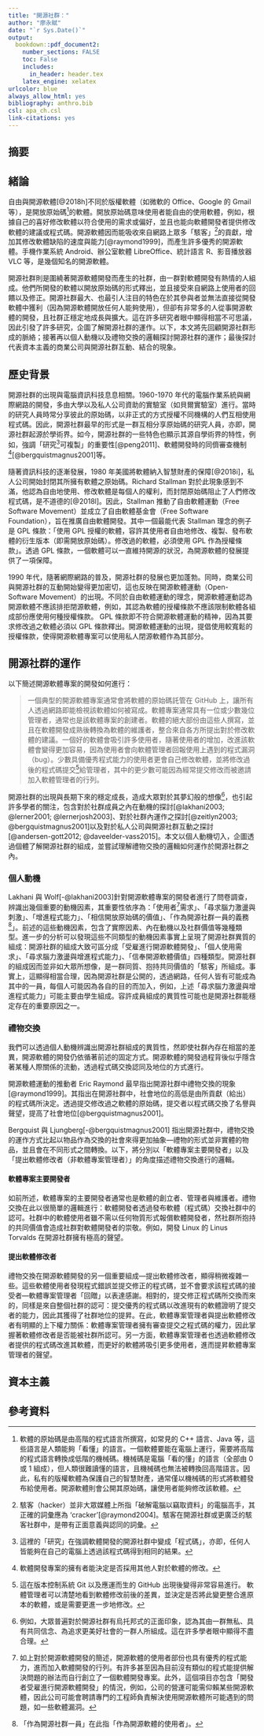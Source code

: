 ```yaml
---
title: "開源社群："
author: "廖永賦"
date: "`r Sys.Date()`"
output:
  bookdown::pdf_document2:
    number_sections: FALSE
    toc: False
    includes:
      in_header: header.tex
    latex_engine: xelatex
urlcolor: blue
always_allow_html: yes
bibliography: anthro.bib
csl: apa_ch.csl
link-citations: yes
---
```


## 摘要

\pagenumbering{gobble}
\newpage 
\pagenumbering{arabic}

## 緒論
自由與開源軟體[@2018h]不同於版權軟體（如微軟的 Office、Google 的 Gmail 等），是開放原始碼[^sourcecode]的軟體。開放原始碼意味使用者能自由的使用軟體，例如，根據自己的喜好修改軟體以符合使用的需求或偏好，並且也能向軟體開發者提供修改軟體的建議或程式碼。開源軟體因而能吸收來自網路上眾多「駭客」[^hacker]的貢獻，增加其修改軟體缺陷的速度與能力[@raymond1999]，而產生許多優秀的開源軟體。手機作業系統 Android、辦公室軟體 LibreOffice、統計語言 R、影音播放器 VLC 等，是幾個知名的開源軟體。

開源社群則是圍繞著開源軟體開發而產生的社群，由一群對軟體開發有熱情的人組成。他們所開發的軟體以開放原始碼的形式釋出，並且接受來自網路上使用者的回饋以及修正。開源社群最大、也最引人注目的特色在於其參與者並無法直接從開發軟體中獲利（因為開源軟體開放任何人能夠使用），但卻有非常多的人從事開源軟體的開發，且社群正穩定地成長與擴大。這在許多研究者眼中顯得相當不可思議，因此引發了許多研究，企圖了解開源社群的運作。以下，本文將先回顧開源社群形成的脈絡；接著再以個人動機以及禮物交換的邏輯探討開源社群的運作；最後探討代表資本主義的商業公司與開源社群互動、結合的現象。


[^sourcecode]: 軟體的原始碼是由高階的程式語言所撰寫，如常見的 C++ 語言、Java 等，這些語言是人類能夠「看懂」的語言。一個軟體要能在電腦上運行，需要將高階的程式語言轉換成低階的機械碼。機械碼是電腦「看的懂」的語言（全部由 0 或 1 組成），但人類很難讀懂的語言，且機械碼也無法被轉換回高階語言。因此，私有的版權軟體為保護自己的智慧財產，通常僅以機械碼的形式將軟體發布給使用者。開源軟體則會公開其原始碼，讓使用者能夠修改該軟體。
[^hacker]: 駭客（hacker）並非大眾媒體上所指「破解電腦以竊取資料」的電腦高手，其正確的詞彙應為 'cracker'[@raymond2004]。駭客在開源社群或更廣泛的駭客社群中，是帶有正面意義與認同的詞彙。


## 歷史背景

開源社群的出現與電腦資訊科技息息相關。1960-1970 年代的電腦作業系統與網際網路的開發，多由大學以及私人公司資助的實驗室（如貝爾實驗室）進行。當時的研究人員時常分享彼此的原始碼，以非正式的方式授權不同機構的人們互相使用程式碼。因此，開源社群最早的形式是一群互相分享原始碼的研究人員，亦即，開源社群起源於學術界。如今，開源社群的一些特色也顯示其源自學術界的特性，例如，強調「研究[^reproduce]可複製」的重要性[@peng2011]、軟體開發時的同儕審查機制[^peer][@bergquistmagnus2001]等。

隨著資訊科技的逐漸發展，1980 年美國將軟體納入智慧財產的保障[@2018i]，私人公司開始封閉其所擁有軟體之原始碼。Richard Stallman 對於此現象感到不滿，他認為自由地使用、修改軟體是每個人的權利，而封閉原始碼阻止了人們修改程式碼，是不道德的[@2018l]。因此，Stallman 推動了自由軟體運動（Free Software Movement）並成立了自由軟體基金會（Free Software Foundation），旨在推廣自由軟體開發。其中一個最能代表 Stallman 理念的例子是 GPL 條款：「使用 GPL 授權的軟體，容許其使用者自由地修改、複製、發布軟體的衍生版本（即需開放原始碼）。修改過的軟體，必須使用 GPL 作為授權條款」。透過 GPL 條款，一個軟體可以一直維持開源的狀況，為開源軟體的發展提供了一項保障。

1990 年代，隨著網際網路的普及，開源社群的發展也更加蓬勃。同時，商業公司與開源社群的互動開始變得更加密切，這也反映在開源軟體運動（Open-Software Movement）的出現。不同於自由軟體運動的理念，開源軟體運動認為開源軟體不應該排拒閉源軟體，例如，其認為軟體的授權條款不應該限制軟體各組成部份應使用何種授權條款。 GPL 條款即不符合開源軟體運動的精神，因為其要求修改過之軟體必須以 GPL 條款釋出。開源軟體運動的出現，提倡使用較寬鬆的授權條款，使得開源軟體專案可以使用私人閉源軟體作為其部分。


[^reproduce]: 這裡的「研究」在強調軟體開發的開源社群中變成「程式碼」，亦即，任何人皆能夠在自己的電腦上透過該程式碼得到相同的結果。
[^peer]: 軟體開發專案的擁有者能決定是否採用其他人對於軟體的修改。

## 開源社群的運作

以下簡述開源軟體專案的開發如何進行：

> 一個典型的開源軟體專案通常會將軟體的原始碼託管在 GitHub 上，讓所有人透過網路即能檢視該軟體如何被寫成。軟體專案通常具有一位或少數幾位管理者，通常也是該軟體專案的創建者。軟體的絕大部份由這些人撰寫，並且在軟體開發成熟後轉換為軟體的維護者，整合來自各方所提出對於修改軟體的建議。一個好的軟體會吸引許多使用者，隨著使用者的增加，改進該軟體會變得更加容易，因為使用者會向軟體管理者回報使用上遇到的程式漏洞（bug）。少數具備優秀程式能力的使用者更會自己修改軟體，並將修改過後的程式碼提交[^pl]給管理者，其中的更少數可能因為經常提交修改而被邀請加入軟體管理者的行列。


開源社群的出現與長期下來的穩定成長，造成大眾對於其夢幻般的想像[^altruism]，也引起許多學者的關注，包含對於社群成員之內在動機的探討[@lakhani2003; @lerner2001; @lernerjosh2003]、對於社群內運作之探討[@zeitlyn2003; @bergquistmagnus2001]以及對於私人公司與開源社群互動之探討[@andersen-gott2012; @daveelder-vass2015]。本文以個人動機切入，企圖透過個體了解開源社群的組成，並嘗試理解禮物交換的邏輯如何運作於開源社群之內。

[^pl]: 這在版本控制系統 Git 以及應運而生的 GitHub 出現後變得非常容易進行。 軟體管理者可以清楚地看到軟體修改前後的差異，並決定是否將此變更整合進原本的軟體，或是需要更進一步地修改。
[^altruism]: 例如，大眾普遍對於開源社群有烏托邦式的正面印象，認為其由一群無私、具有共同信念、為追求更美好社會的一群人所組成。這在許多學者眼中顯得不盡合理。

### 個人動機

Lakhani 與 Wolf[-@lakhani2003]針對開源軟體專案的開發者進行了問卷調查，辨識出幾個重要的動機因素，其重要性依序為：「使用者[^user]需求」、「尋求腦力激盪與刺激」、「增進程式能力」、「相信開放原始碼的價值」、「作為開源社群一員的義務[^obligation]」。前述的這些動機因素，包含了實際因素、內在動機以及社群價值等幾種類型。進一步的分析可以發現這些不同類型的動機因素事實上呈現了開源社群異質的組成：開源社群的組成大致可區分成「受雇進行開源軟體開發」、「個人使用需求」、「尋求腦力激盪與增進程式能力」、「信奉開源軟體價值」四種類型。開源社群的組成因而並非如大眾所想像，是一群同質、抱持共同價值的「駭客」所組成。事實上，這顯得相當合理，因為開源社群是公開的，透過網路，任何人皆有可能成為其中的一員，每個人可能因為各自的目的而加入，例如，上述「尋求腦力激盪與增進程式能力」可能主要由學生組成。容許成員組成的異質性可能也是開源社群能穩定存在的重要原因之一。

[^user]: 如上對於開源軟體開發的簡述，開源軟體的使用者部份也具有優秀的程式能力，進而加入軟體開發的行列。有許多甚至因為目前沒有類似的程式能提供解決問題的辦法而自行創立了一個軟體開發專案。此外，這個項目亦包含「開發者受雇進行開源軟體開發」的情況，例如，公司的營運可能需仰賴某些開源軟體，因此公司可能會聘請專門的工程師負責解決使用開源軟體所可能遇到的問題，如一些軟體漏洞。
[^obligation]: 「作為開源社群一員」在此指「作為開源軟體的使用者」。

### 禮物交換

我們可以透過個人動機辨識出開源社群組成的異質性，然即使社群內存在相當的差異，開源軟體的開發仍依循著前述的固定方式。開源軟體的開發過程背後似乎隱含著某種人際關係的流動，透過程式碼交換認同及地位的方式進行。

開源軟體運動的推動者 Eric Raymond 最早指出開源社群中禮物交換的現象[@raymond1999]。其指出在開源社群中，社會地位的高低是由所貢獻（給出）的程式碼所決定。透過提交修改過之軟體的原始碼，提交者以程式碼交換了名譽與聲望，提高了社會地位[@bergquistmagnus2001]。

Bergquist 與 Ljungberg[-@bergquistmagnus2001] 指出開源社群中，禮物交換的運作方式比起以物品作為交換的社會來得更加抽象—禮物的形式並非實體的物品，並且會在不同形式之間轉換。以下，將分別以「軟體專案主要開發者」以及「提出軟體修改者（非軟體專案管理者）」的角度描述禮物交換進行的邏輯。

#### 軟體專案主要開發者

如前所述，軟體專案的主要開發者通常也是軟體的創立者、管理者與維護者。禮物交換在此以很簡單的邏輯進行：軟體開發者透過發布軟體（程式碼）交換社群中的認可。社群中的軟體使用者雖不需以任何物質形式報償軟體開發者，然社群所抱持的共同價值會造成社群對軟體開發者的崇敬。例如，開發 Linux 的 Linus Torvalds 在開源社群擁有極高的聲望。

#### 提出軟體修改者

禮物交換在開源軟體開發的另一個重要組成—提出軟體修改者，顯得稍微複雜一些。這些軟體使用者發現程式錯誤並提交修正的程式碼，並不會要求該程式碼的接受者—軟體專案管理者「回贈」以表達感謝。相對的，提交修正程式碼所交換而來的，同樣是來自整個社群的認可：提交優秀的程式碼以改進現有的軟體證明了提交者的能力，因此其獲得了社群地位的提昇。在此，軟體專案管理者與提出軟體修改者有明顯的上下權力關係：軟體專案管理者擁有審查提交之程式碼的權力，因此掌握著軟體修改者是否能被社群所認可。另一方面，軟體專案管理者也透過軟體修改者提供的程式碼改進其軟體，而更好的軟體將吸引更多使用者，進而提昇軟體專案管理者的聲望。


## 資本主義

## 參考資料{#reference}